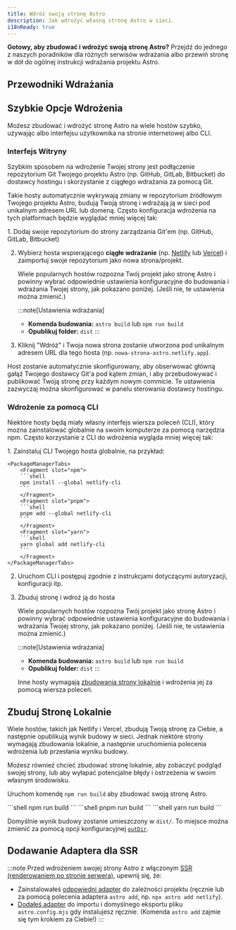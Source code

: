 ```yaml
---
title: Wdróż swoją stronę Astro
description: Jak wdrożyć własną stronę Astro w sieci.
i18nReady: true
---
```



**Gotowy, aby zbudować i wdrożyć swoją stronę Astro?** Przejdź do jednego z naszych poradników dla różnych serwisów wdrażania albo przewiń stronę w dół do ogólnej instrukcji wdrażania projektu Astro.

## Przewodniki Wdrażania

<DeployGuidesNav />

## Szybkie Opcje Wdrożenia

Możesz zbudować i wdrożyć stronę Astro na wiele hostów szybko, używając albo interfejsu użytkownika na stronie internetowej albo CLI.

### Interfejs Witryny

Szybkim sposobem na wdrożenie Twojej strony jest podłączenie repozytorium Git Twojego projektu Astro (np. GitHub, GitLab, Bitbucket) do dostawcy hostingu i skorzystanie z ciągłego wdrażania za pomocą Git.

Takie hosty automatycznie wykrywają zmiany w repozytorium źródłowym Twojego projektu Astro, budują Twoją stronę i wdrażają ją w sieci pod unikalnym adresem URL lub domeną. Często konfiguracja wdrożenia na tych platformach będzie wyglądać mniej więcej tak:

<Steps>
1. Dodaj swoje repozytorium do strony zarządzania Git'em (np. GitHub, GitLab, Bitbucket)

2. Wybierz hosta wspierającego **ciągłe wdrażanie** (np. [Netlify](/en/guides/deploy/netlify/) lub [Vercel](/en/guides/deploy/vercel/)) i zaimportuj swoje repozytorium jako nowa strona/projekt.

    Wiele popularnych hostów rozpozna Twój projekt jako stronę Astro i powinny wybrać odpowiednie ustawienia konfiguracyjne do budowania i wdrażania Twojej strony, jak pokazano poniżej. (Jeśli nie, te ustawienia można zmienić.)

    :::note[Ustawienia wdrażania]
    - **Komenda budowania:** `astro build` lub `npm run build`
    - **Opublikuj folder:** `dist`
    :::

3. Kliknij "Wdróż" i Twoja nowa strona zostanie utworzona pod unikalnym adresem URL dla tego hosta (np. `nowa-strona-astro.netlify.app`).
</Steps>

Host zostanie automatycznie skonfigurowany, aby obserwować główną gałąź Twojego dostawcy Git'a pod kątem zmian, i aby przebudowywać i publikować Twoją stronę przy każdym nowym commicie. Te ustawienia zazwyczaj można skonfigurować w panelu sterowania dostawcy hostingu.

### Wdrożenie za pomocą CLI

Niektóre hosty będą miały własny interfejs wiersza poleceń (CLI), który można zainstalować globalnie na swoim komputerze za pomocą narzędzia npm. Często korzystanie z CLI do wdrożenia wygląda mniej więcej tak:

<Steps>
1. Zainstaluj CLI Twojego hosta globalnie, na przykład:

    <PackageManagerTabs>
        <Fragment slot="npm">
        ```shell
        npm install --global netlify-cli
        ```
        </Fragment>
        <Fragment slot="pnpm">
        ```shell
        pnpm add --global netlify-cli
        ```
        </Fragment>
        <Fragment slot="yarn">
        ```shell
        yarn global add netlify-cli
        ```
        </Fragment>
    </PackageManagerTabs>

2. Uruchom CLI i postępuj zgodnie z instrukcjami dotyczącymi autoryzacji, konfiguracji itp.

3. Zbuduj stronę i wdroż ją do hosta

    Wiele popularnych hostów rozpozna Twój projekt jako stronę Astro i powinny wybrać odpowiednie ustawienia konfiguracyjne do budowania i wdrażania Twojej strony, jak pokazano poniżej. (Jeśli nie, te ustawienia można zmienić.)

    :::note[Ustawienia wdrażania]
    - **Komenda budowania:** `astro build` lub `npm run build`
    - **Opublikuj folder:** `dist`
    :::


    Inne hosty wymagają [zbudowania strony lokalnie](#zbuduj-stronę-lokalnie) i wdrożenia jej za pomocą wiersza poleceń.
</Steps>

## Zbuduj Stronę Lokalnie

Wiele hostów, takich jak Netlify i Vercel, zbudują Twoją stronę za Ciebie, a następnie opublikują wynik budowy w sieci. Jednak niektóre strony wymagają zbudowania lokalnie, a następnie uruchomienia polecenia wdrożenia lub przesłania wyniku budowy.

Możesz również chcieć zbudować stronę lokalnie, aby zobaczyć podgląd swojej strony, lub aby wyłapać potencjalne błędy i ostrzeżenia w swoim własnym środowisku.

Uruchom komendę `npm run build` aby zbudować swoją stronę Astro.

<PackageManagerTabs>
      <Fragment slot="npm">
      ```shell
      npm run build
      ```
      </Fragment>
      <Fragment slot="pnpm">
      ```shell
      pnpm run build
      ```
      </Fragment>
      <Fragment slot="yarn">
      ```shell
      yarn run build
      ```
      </Fragment>
  </PackageManagerTabs>

Domyślnie wynik budowy zostanie umieszczony w `dist/`. To miejsce można zmienić za pomocą opcji konfiguracyjnej [`outDir`](/pl/reference/configuration-reference/#outdir).

## Dodawanie Adaptera dla SSR

:::note
Przed wdrożeniem swojej strony Astro z włączonym [SSR (renderowaniem po stronie serwera)](/pl/guides/server-side-rendering/), upewnij się, że:

- Zainstalowałeś [odpowiedni adapter](/pl/guides/server-side-rendering/) do zależności projektu (ręcznie lub za pomocą polecenia adaptera `astro add`, np. `npx astro add netlify`).
- [Dodałeś adapter](/pl/reference/configuration-reference/#integrations) do importu i domyślnego eksportu pliku `astro.config.mjs` gdy instalujesz ręcznie. (Komenda `astro add` zajmie się tym krokiem za Ciebie!)
:::
